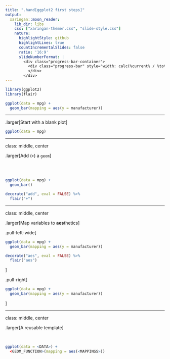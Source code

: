 ```yaml
---
title: ".hand[ggplot2 first steps]"
output:
  xaringan::moon_reader:
    lib_dir: libs
    css: ["xaringan-themer.css", "slide-style.css"]
    nature:
      highlightStyle: github
      highlightLines: true
      countIncrementalSlides: false
      ratio: '16:9'
      slideNumberFormat: |
        <div class="progress-bar-container">
          <div class="progress-bar" style="width: calc(%current% / %total% * 100%);">
          </div>
        </div>
---
```


```r
library(ggplot2)
library(flair)
```


```r
ggplot(data = mpg) + 
  geom_bar(mapping = aes(y = manufacturer))
```

---

.larger[Start with a blank plot]

```r
ggplot(data = mpg)
```

---

class: middle, center 

.larger[Add (`+`) a `geom`]

</br> 
</br> 

```r
ggplot(data = mpg) + 
  geom_bar()
```

```r
decorate("add", eval = FALSE) %>% 
  flair("+")
```

---

class: middle, center

.larger[Map variables to **aes**thetics]

.pull-left-wide[
```r
ggplot(data = mpg) + 
  geom_bar(mapping = aes(y = manufacturer))
```

```r
decorate("aes", eval = FALSE) %>% 
  flair("aes")
```
]

.pull-right[
```r
ggplot(data = mpg) + 
  geom_bar(mapping = aes(y = manufacturer))
```
]

---

class: middle, center

.larger[A reusable template]

</br>

```r
ggplot(data = <DATA>) + 
  <GEOM_FUNCTION>(mapping = aes(<MAPPINGS>))
```
